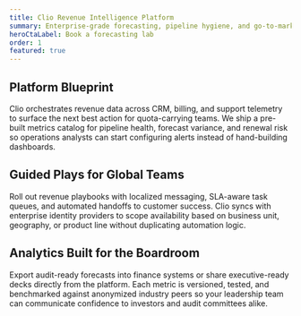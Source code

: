 ```yaml
---
title: Clio Revenue Intelligence Platform
summary: Enterprise-grade forecasting, pipeline hygiene, and go-to-market observability unified in a single RevOps control layer.
heroCtaLabel: Book a forecasting lab
order: 1
featured: true
---
```


[//]: # 'NOTE: HERO SLOT CONTRACT — Rendered via <MarketingHero> which wraps semantic header tags inside a landmark region.'
[//]: # 'NOTE: Keep the hero headline below 70 characters for SEO while ensuring the summary yields rich snippets.'
[//]: # 'NOTE: The default CTA triggers analytics tracking and should stay action-oriented.'

## Platform Blueprint

Clio orchestrates revenue data across CRM, billing, and support telemetry to surface the next
best action for quota-carrying teams. We ship a pre-built metrics catalog for pipeline health,
forecast variance, and renewal risk so operations analysts can start configuring alerts instead of
hand-building dashboards.

[//]: # 'NOTE: CTA ROW STRATEGY — Use <MarketingCtaRow> to reiterate outcomes and offer secondary conversion paths.'
[//]: # 'NOTE: Each CTA entry accepts an optional `rel` field for nofollow governance when linking externally.'

## Guided Plays for Global Teams

Roll out revenue playbooks with localized messaging, SLA-aware task queues, and automated
handoffs to customer success. Clio syncs with enterprise identity providers to scope availability
based on business unit, geography, or product line without duplicating automation logic.

## Analytics Built for the Boardroom

Export audit-ready forecasts into finance systems or share executive-ready decks directly from the
platform. Each metric is versioned, tested, and benchmarked against anonymized industry peers so
your leadership team can communicate confidence to investors and audit committees alike.

[//]: # 'NOTE: Long-form copy renders through the markdown slot inside <MarketingShell>. Authors can embed MDX components for tabs, comparisons, or demo videos as needed.'
